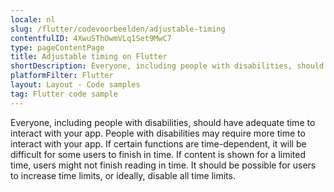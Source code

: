 ```yaml
---
locale: nl
slug: /flutter/codevoorbeelden/adjustable-timing
contentfulID: 4XwuSThOwmVLq1Set9MwC7
type: pageContentPage
title: Adjustable timing on Flutter
shortDescription: Everyone, including people with disabilities, should have adequate time to interact with your app.
platformFilter: Flutter
layout: Layout - Code samples
tag: Flutter code sample
---
```


Everyone, including people with disabilities, should have adequate time to interact with your app. People with disabilities may require more time to interact with your app. If certain functions are time-dependent, it will be difficult for some users to finish in time. If content is shown for a limited time, users might not finish reading in time. It should be possible for users to increase time limits, or ideally, disable all time limits.

<CodeSample id="screen-timing" locale="nl" platform="flutter"/>